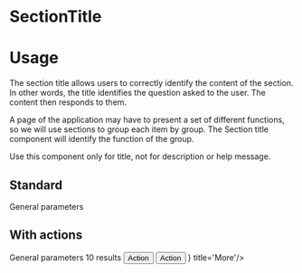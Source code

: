 
<Meta
  title="Components/Section title"
  component={SectionTitle}
/>

# SectionTitle

# Usage

The section title allows users to correctly identify the content of the section. In other words, the title identifies the question asked to the user. The content then responds to them.

A page of the application may have to present a set of different functions, so we will use sections to group each item by group. The Section title component will identify the function of the group.

Use this component only for title, not for description or help message.

## Standard

<Canvas>
  <Story name="Standard">
    <SectionTitle>
      <SectionTitle.Title>General parameters</SectionTitle.Title>
    </SectionTitle>
  </Story>
</Canvas>

## With actions
<Canvas>
  <Story name="Actions">
    <SectionTitle>
      <SectionTitle.Title>General parameters</SectionTitle.Title>
      <SectionTitle.Spacer />
      <SectionTitle.Information>10 results</SectionTitle.Information>
      <SectionTitle.Separator />
      <Button>Action</Button>
      <Button>Action</Button>
      <IconButton icon={<MoreIcon />} title='More'/>
    </SectionTitle>
  </Story>
</Canvas>

